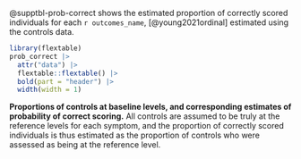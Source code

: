 @supptbl-prob-correct shows the estimated proportion of 
correctly scored individuals
for each `r outcomes_name`, [@young2021ordinal]
estimated using the controls data.

::: {#supptbl-prob-correct}

```r

library(flextable)
prob_correct |>
  attr("data") |>
  flextable::flextable() |> 
  bold(part = "header") |> 
  width(width = 1)
```

**Proportions of controls at baseline levels, 
and corresponding estimates of 
probability of correct scoring.**
All controls are assumed to be truly 
at the reference levels for each symptom, 
and the proportion of correctly scored individuals 
is thus estimated as 
the proportion of controls 
who were assessed as being 
at the reference level.

:::
